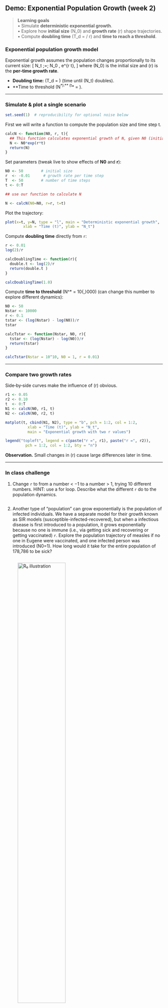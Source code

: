 
## Demo: Exponential Population Growth (week 2)

> **Learning goals**  
> • Simulate **deterministic exponential growth**.  
> • Explore how **initial size** \(N_0\) and **growth rate** \(r\) shape trajectories.  
> • Compute **doubling time** \(T_d = \ln 2 / r\) and **time to reach a threshold**.  

### Exponential population growth model

Exponential growth assumes the population changes proportionally to its current size:
\[
N_t \;=\; N_0 \, e^{r t},
\]
where \(N_0\) is the initial size and \(r\) is the **per‑time growth rate**.

- **Doubling time:** \(T_d = \dfrac{\ln 2}{r}\) (time until \(N_t\) doubles).  
- **Time to threshold \(N^\*\):** \(t^\* = \dfrac{\ln(N^\*/N_0)}{r}\).

---

### Simulate & plot a single scenario

```r
set.seed(1)  # reproducibility for optional noise below
```

First we will write a function to compute the population size and time step t. 

```r

calcN <- function(N0, r, t){
  ## This function calculates exponential growth of N, given N0 (initial population), r(growth rate) and t
  N <- N0*exp(r*t)
  return(N)
}
```

Set parameters (tweak live to show effects of **N0** and **r**):

```r
N0 <- 50        # initial size
r  <- -0.01      # growth rate per time step
T  <- 50        # number of time steps
t <- 0:T

## use our function to calculate N

N <- calcN(N0=N0, r=r, t=t)

```

Plot the trajectory:

```r

plot(x=t, y=N, type = "l", main = "Deterministic exponential growth",
        xlab = "Time (t)", ylab = "N_t")

```

Compute **doubling time** directly from `r`:

```r

r <- 0.01
log(2)/r 

calcDoublingTime <- function(r){
  double.t <- log(2)/r 
  return(double.t )
}

calcDoublingTime(1.0)

```

Compute **time to threshold** \(N^\* = 10{,}000\) (can change this number to explore different dynamics):

```r
N0 <- 50
Nstar <- 10000
r <- 0.1
tstar <- (log(Nstar) - log(N0))/r
tstar

calcTstar <- function(Nstar, N0, r){
  tstar <- (log(Nstar) - log(N0))/r
  return(tstar)
}

calcTstar(Nstar = 10^10, N0 = 1, r = 0.01)

```

---

### Compare two growth rates 

Side‑by‑side curves make the influence of \(r\) obvious.

```r
r1 <- 0.05
r2 <- 0.10
t  <- 0:T
N1 <- calcN(N0, r1, t)
N2 <- calcN(N0, r2, t)

matplot(t, cbind(N1, N2), type = "b", pch = 1:2, col = 1:2,
          xlab = "Time (t)", ylab = "N_t",
          main = "Exponential growth with two r values")

legend("topleft", legend = c(paste("r =", r1), paste("r =", r2)),
         pch = 1:2, col = 1:2, bty = "n")
```

**Observation.** Small changes in \(r\) cause large differences later in time.

---

### In class challenge

1) Change `r` to from a number < $-1$ to a number $>$ 1, trying 10 different numbers. HINT: use a for loop.  Describe what the different `r` do to the population dynamics. 


```r

```

2) Another type of "population" can grow exponentially is the population of infected individuals. We have a separate model for their growth known as SIR models (susceptible-infected-recovered), but when a infectious disease is first introduced to a population, it grows exponentially because no one is immune (i.e., via getting sick and recovering or getting vaccinated) `r`.  Explore the population trajectory of measles if no one in Eugene were vaccinated, and one infected person was introduced (N0=1). How long would it take for the entire population of  178,786 to be sick? 

```r

```

![R₀ illustration](demos/figures/r0.png){width=60%}